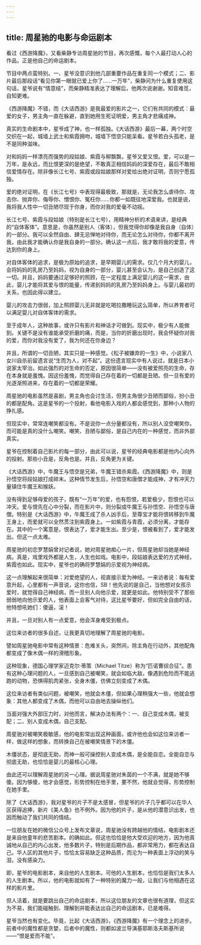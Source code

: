 ```yaml
---
---
---
```

title: 周星驰的电影与命运剧本
---



看过《西游降魔》，又看柴静专访周星驰的节目，再次感慨，每个人最打动人心的作品，正是他自己的命运剧本。

节目中两点蛮特别。一、星爷没意识到他几部重要作品在重复同一个模式；二、影片最后那段话“看见你第一眼就已爱上你了……一万年”，柴静问为什么重复使用这句话，星爷说有“情意结”，而柴静精准表达了理解后，他两次说谢谢。知音难觅，自知更难。

《西游降魔》不错，而《大话西游》是我最爱的影片之一，它们有共同的模式：最爱的女子，男主角一直在躲避，直到她用生死证明爱，男主角才悲痛成神。

真实的生命剧本中，星爷成了神，也一样孤独。《大话西游》最后一幕，两个时空交织在一起，城墙上武士和紫霞拥吻，城墙下悟空只能呆看。星爷若白头孤老，是不是同种滋味。

对和妈妈一样漂亮而强势的段姑娘、紫霞与柳飘飘，星爷又爱又恨。爱，可以是一万年，是永远，而比恨更深的是绝望，不敢真正相信妈妈的深爱存在，最后不敢相信爱情存在。除非像长江七号、紫霞或段姑娘那样对爱给出绝对证明，否则宁愿孤独。

爱的绝对证明，在《长江七号》中表现得最极致，那就是，无论我怎么虐待你、攻击你、抛弃你、侮辱你、憎恨你、冤枉你……你都一如既往地深爱我。也就是说，我将我人性中一切丑陋尽现于你身，而你对我的爱毫不动摇。

长江七号、紫霞与段姑娘（特别是长江七号），用精神分析的术语来讲，是经典的“自体客体”。意思是，你虽然是别人（客体），但我觉得你却像是我自身（自体）的一部分。我可以全然自由、肆无忌惮地对待你，而无论怎么对待你，你都不离开我，由此我才能确认你是我自身的一部分。确认这一点后，我才敢将我的爱意，传达到你的身上。

对自体客体的追求，是极为原始的追求，是早期婴儿的需求。仅几个月大的婴儿，会将妈妈的乳房乃至妈妈，视为自身的一部分，婴儿甚至会认为，是自己创造了这一切。并且，妈妈要通过足够好的照顾，在一定程度上满足婴儿的这一需求，由此，婴儿才能将其爱与恨的能量，传递到妈妈的乳房乃至妈妈身上。与婴儿最初的关系，也因此得以建立。

婴儿的攻击力很弱，加上照顾婴儿无非就是吃喝拉撒睡玩这么简单，所以养育者可以满足婴儿对自体客体的需求。

至于成年人，这种故事，或许只有影片和神话才可做到。现实中，极少有人能做到。关键不是没有谁能承受折磨的痛，而是，当你的折磨出现时，我会怀疑你对我的爱，而你对我没有爱了，我为何还在你身边？

并且，所谓的一切丑陋，其实只是一种感觉。《松子被嫌弃的一生》中，小说家八女川自杀前留遗言说“生而为人，对不起”。这份遗言现实中有人说过，就是日本小说家太宰治。如此强烈的对生命的否定，原因很简单——没有被爱照亮的生命，存在本身就是羞愧。因这份羞愧，而觉得自己存在着的一切都是丑陋。但一旦有爱的光逐渐照进来，存在着的一切都是荣耀。

周星驰的电影虽然是喜剧，男主角也会讨生活，但男主角很少丑陋而鄙俗，扮小丑的都是配角。这是星爷的一个投射，看他电影入戏的人都会感觉到，那种小人物的挣扎感。

但现实中，常常连嘲笑都没有。不是说你一点分量都没有，所以别人没空嘲笑你，而可能是真的没什么嘲笑。嘲笑、丑陋与鄙俗，是自己内在的一种感觉，而非外部真实。

星爷在控制着自己影片的每一部分，由此可以说，星爷的经典电影都是他内心向外的投射。那些小丑是，反角也是。并且，反角更为关键。

《大话西游》中，牛魔王与悟空是兄弟，牛魔王错杀紫霞。《西游降魔》中，则是孙悟空将段姑娘打成碎末。这种情节发生后，孙悟空和唐僧才能成神，才有冲天力量镇住牛魔王和猴妖。

没有得到足够母爱的孩子，既有“一万年”的爱，也有怨恨，若爱极少，怨恨也可以冲天。爱与恨先在心中分裂，而在影片中，则分裂成牛魔王与孙悟空、孙悟空与唐僧。特别是《大话西游》中，牛魔王成了杀人凶手后，至尊宝才能将恨转移到牛魔王身上，而爱就可以全然贯注到紫霞身上。一如紫霞与青霞，必须分离，才能存在。其中的一个寓意是，恨表达了，爱才能生出。至少是，恨被看到了，爱才能发出。但这一点太难。

周星驰的初恋罗慧娟曾对记者说，她对周星驰痴心一片，但周星驰却当她是神经病。真是，戏里戏外都是人生，人生也如戏。电影中，段姑娘表达爱的方式神经，紫霞也如此。现实中，星爷也的确将罗慧娟的示爱视为神经病。

这一点理解起来很简单：对爱绝望的人，视直接示爱为神经。一来访者说：每有爱意升起，心里都有一声音说，这你也信，SB！他先说的是自己，当他想对女孩示爱时，就觉得自己神经病，而一旦别人向他示爱，就更是如此。他特别受不了那些弱弱地向他示爱的人，他表面上会客气对待，这比星爷要好，但如完全自由的话，他特想吼她们：傻逼，滚！

并且，一旦对别人有一点爱意，他会浑身难受到极点。

这位来访者的很多自述，让我更真切地理解了周星驰的电影。

譬如周星驰电影中常有这种情景：危难关头，突然间，除主角在行动外，其他配角都变成了像木偶一样的滑稽形象。

这种现象，德国心理学家迈克尔·蒂策（Michael Titze）称为“匹诺曹综合征”。患有这种心理问题的人，一旦感到自己被嘲笑，就会如临大敌，像遇到危险而不能逃跑的动物，恐惧得肌肉紧张，全身木僵，仿佛立刻变成了木偶。

这位来访者有类似问题，被嘲笑，他就会木僵，但如果心理稍强大一些，他就会想象：其他人都变成了木偶，而他可以自由地去操纵他们。

当面对强大外部压力时，对他而言，解决办法有两个：一、自己变成木偶，被支配；二、别人变成木偶，自己支配。

周星驰对被嘲笑极敏感，他的电影常出现这种画面，或许他也会如这位来访者一样，做这样的想象，而转换自己在被嘲笑情景下的木僵。

木僵状态，是彻底无助，而神一般可操控别人变成木偶，是全能自恋。全能自恋与彻底无助，也恰恰是婴儿的最核心心理。

由此还可以理解周星驰的另一心理。据说周星驰对朱茵的一个不满，就是她不够傻。因为够傻，他才会感觉，形势控制在他手里，要不然，他就会觉得，形势控制在她手里。

除了《大话西游》，我对星爷的片子不是太感冒，但星爷的片子几乎都可以在华人区获得追捧，新片《美人鱼》也不例外。因为他的片子，是从他的潜意识出发，也因而触动了我们共同的情结。

一位朋友在她的微信公众号上发布文章说，周星驰没有跨越他的情结，电影剧本还是来自他童年的悲苦剧本。的确如此。但这也恰恰是他大受欢迎的地方，因为他真诚地从自己的内心出发，他多数片子，特别是后期作品，都非常用力，都在表达自己。华人区的其他片子，恰恰太容易缺乏这种品质，而沦为一种表面上浮动的笑与泪，没有感染力。

即，星爷的电影剧本，来自他的人生剧本。可他的人生剧本，也恰恰是我们太多人的人生剧本。所以，他的电影就如有了一种特别的魔力一般，让我们与他相遇在这样的影片里。

但人活着，就是要跳出自己的命运剧本，所以这位朋友的文章也很有道理，但这实为不易，我们能碰触到、理解到并能表达出自己的命运剧本，已是难得。

星爷当然也有变化。毕竟，比起《大话西游》，《西游降魔》有一个理念上的进步。前者中的魔性都是贪婪，后者中的魔性，则都如波兰导演基耶斯洛夫斯基所说——“恨是爱而不能”。